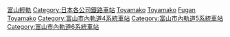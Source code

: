 [[Category:富山輕軌|]]
[[Category:日本各公司鐵路車站|Category:日本各公司鐵路車站]]
[[Category:日本各路線鐵路車站|Toyamako]]
[[Category:日本國有鐵道車站|Toyamako]]
[[Category:富山地方鐵道車站|Fugan]]
[[Category:西日本旅客鐵道車站|Toyamako]]
[[Category:富山市內軌道4系統車站|Category:富山市內軌道4系統車站]]
[[Category:富山市內軌道5系統車站|Category:富山市內軌道5系統車站]]
[[Category:富山市內軌道6系統車站|Category:富山市內軌道6系統車站]]
{{DEFAULTSORT:Toyama Light Rail}}